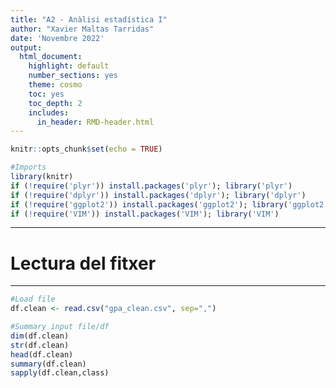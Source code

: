 ```yaml
---
title: "A2 - Anàlisi estadística I"
author: "Xavier Maltas Tarridas"
date: 'Novembre 2022'
output: 
  html_document:
    highlight: default
    number_sections: yes
    theme: cosmo
    toc: yes
    toc_depth: 2
    includes:
      in_header: RMD-header.html
---
```


```r
knitr::opts_chunk$set(echo = TRUE)
```

```r
#Imports
library(knitr)
if (!require('plyr')) install.packages('plyr'); library('plyr')
if (!require('dplyr')) install.packages('dplyr'); library('dplyr')
if (!require('ggplot2')) install.packages('ggplot2'); library('ggplot2')
if (!require('VIM')) install.packages('VIM'); library('VIM')
```

******
# Lectura del fitxer
******

```r
#Load file
df.clean <- read.csv("gpa_clean.csv", sep=",")

#Summary input file/df
dim(df.clean)
str(df.clean)
head(df.clean)
summary(df.clean)
sapply(df.clean,class)
```

